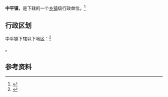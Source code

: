 {{中国乡级行政区|46/90/30/106/000}}

'''中平镇'''，是{{PRC admin/fullname|46/90/30/106/000|3}}下辖的一个[[乡镇|乡镇]]级行政单位。<ref>{{PRC admin/ref sgc|{{PRC admin/parent|46/90/30/106/000}}}}</ref>

== 行政区划 ==

中平镇下辖以下地区：<ref>{{PRC admin/ref sgc|46/90/30/106/000}}</ref>

{{PRC admin/children|46/90/30/106/000}}。

== 参考资料 ==

{{reflist}}

{{行政区划小作品}}
{{PRC admin/navcat|46/90/30/106/000}}